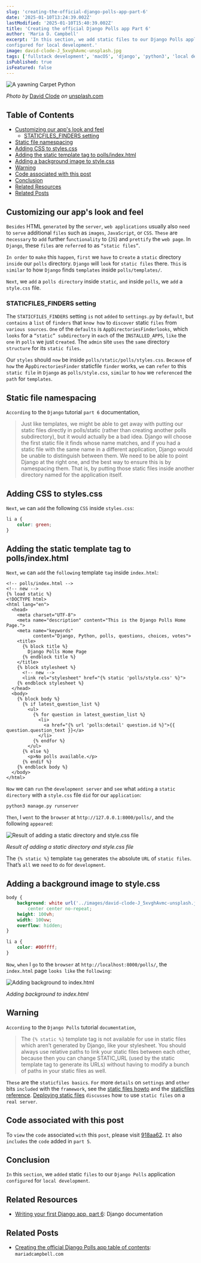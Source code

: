 ```yaml
---
slug: 'creating-the-official-django-polls-app-part-6'
date: '2025-01-10T13:24:39.002Z'
lastModified: '2025-01-10T15:40:39.002Z'
title: 'Creating the official Django Polls app Part 6'
author: 'Maria D. Campbell'
excerpt: 'In this section, we add static files to our Django Polls application
configured for local development.'
image: david-clode-J_5xvghAvmc-unsplash.jpg
tags: ['fullstack development', 'macOS', 'django', 'python3', 'local development', 'series', 'staticfiles', 'static template tag', 'tutorial',]
isPublished: true
isFeatured: false
---
```


![A yawning Carpet Python](david-clode-J_5xvghAvmc-unsplash.jpg)

_Photo by_ [David Clode](https://unsplash.com/@davidclode) _on_
[unsplash.com](https://unsplash.com/photos/a-close-up-of-a-snake-on-a-rock-J_5xvghAvmc)

## Table of Contents

-   [Customizing our app's look and feel](#customizing-our-apps-look-and-feel)
    -   [STATICFILES_FINDERS setting](#staticfiles-finders-setting)
-   [Static file namespacing](#static-file-namespacing)
-   [Adding CSS to styles.css](#adding-css-to-stylescss)
-   [Adding the static template tag to polls/index.html](#adding-the-static-template-tag-to-polls-indexhtml)
-   [Adding a background image to style.css](#adding-a-background-image-to-stylecss)
-   [Warning](#warning)
-   [Code associated with this post](#code-associated-with-this-post)
-   [Conclusion](#conclusion)
-   [Related Resources](#related-resources)
-   [Related Posts](#related-posts)

## Customizing our app's look and feel

`Besides` HTML `generated` by the `server`, `web applications` usually also
`need` to `serve` additional `files` such as `images`, `JavaScript`, or `CSS`.
`These` are n`ecessary` to `add` further f`unctionality` to (`JS`) and
`prettify` the `web page`. In `Django`, these `files` are `referred` to as
`“static files”`.

`In order` to `make` this `happen`, `first` we `have` to c`reate` a `static`
directory `inside` our `polls` directory. `Django` will `look` for
`static files` there. `This` is `similar` to how `Django` finds `templates`
inside `polls/templates/`.

`Next`, we `add` a `polls directory` inside `static`, `and` inside `polls`, we
`add` a `style.css` file.

### STATICFILES_FINDERS setting

The `STATICFILES_FINDERS` setting `is` not `added` to `settings.py` by
`default`, but `contains` a `list` of `finders` that `know how` to `discover`
static `files` from `various sources`. `One` of the `defaults` is
`AppDirectoriesFinderlooks`, which `looks` for a `“static” subdirectory` in
`each` of the `INSTALLED_APPS`, `like` the `one` in `polls` we just c`reated`.
The `admin` site `uses` the `same` directory `structure` for its `static files`.

Our `styles` should `now` be inside `polls/static/polls/styles.css`. `Because`
of `how` the A`ppDirectoriesFinder` staticfile `finder` works, `we` can `refer`
to this `static file` in `Django` as `polls/style.css`, `similar` to `how` we
`referenced` the `path` for `templates`.

## Static file namespacing

`According` to the `Django` tutorial `part 6` documentation,

> Just like templates, we might be able to get away with putting our static
> files directly in polls/static (rather than creating another polls
> subdirectory), but it would actually be a bad idea. Django will choose the
> first static file it finds whose name matches, and if you had a static file
> with the same name in a different application, Django would be unable to
> distinguish between them. We need to be able to point Django at the right one,
> and the best way to ensure this is by namespacing them. That is, by putting
> those static files inside another directory named for the application itself.

## Adding CSS to styles.css

`Next`, `we` can `add` the following `CSS` inside `styles.css`:

```css
li a {
	color: green;
}
```

## Adding the static template tag to polls/index.html

`Next`, `we` can `add` the `following` template `tag` inside `index.html`:

```django
<!-- polls/index.html -->
<!-- new -->
{% load static %}
<!DOCTYPE html>
<html lang="en">
  <head>
    <meta charset="UTF-8">
    <meta name="description" content="This is the Django Polls Home Page.">
    <meta name="keywords"
          content="Django, Python, polls, questions, choices, votes">
    <title>
      {% block title %}
        Django Polls Home Page
      {% endblock title %}
    </title>
    {% block stylesheet %}
      <!-- new -->
      <link rel="stylesheet" href="{% static 'polls/style.css' %}">
    {% endblock stylesheet %}
  </head>
  <body>
    {% block body %}
      {% if latest_question_list %}
        <ul>
          {% for question in latest_question_list %}
            <li>
              <a href="{% url 'polls:detail' question.id %}">{{ question.question_text }}</a>
            </li>
          {% endfor %}
        </ul>
      {% else %}
        <p>No polls available.</p>
      {% endif %}
    {% endblock body %}
  </body>
</html>
```

`Now` we can `run` the `development server` and `see` what `adding` a
`static directory` with a `style.css` file `did` for our `application`:

```shell
python3 manage.py runserver
```

`Then`, I `went` to the `browser` at `http://127.0.0.1:8000/polls/`, and `the`
following `appeared`:

![Result of adding a static directory and style.css file](Screenshot-2025-01-10-at-9.15.49-AM.jpg)

_Result of adding a static directory and style.css file_

The `{% static %}` template `tag` generates `the` absolute `URL` of
`static files`. That’s `all` we `need` to `do` for `development`.

## Adding a background image to style.css

```css
body {
	background: white url('../images/david-clode-J_5xvghAvmc-unsplash.jpg')
		center center no-repeat;
	height: 100vh;
	width: 100vw;
	overflow: hidden;
}

li a {
	color: #00ffff;
}
```

`Now`, `when` I `go` to the `browser` at `http://localhost:8000/polls/`, the
`index.html` page `looks like` the `following`:

![Adding background to index.html](Screenshot-2025-01-10-at-9.33.35-AM.jpg)

_Adding background to index.html_

## Warning

`According` to the `Django Polls` tutorial `documentation`,

> The `{% static %}` template tag is not available for use in static files which
> aren’t generated by Django, like your stylesheet. You should always use
> relative paths to link your static files between each other, because then you
> can change STATIC_URL (used by the static template tag to generate its URLs)
> without having to modify a bunch of paths in your static files as well.

`These` are the `staticfiles basics`. `For` more `details` on `settings` and
`other` bits `included` with the `framework`, see the
[static files howto](https://docs.djangoproject.com/en/5.1/howto/static-files/)
and the
[staticfiles reference](https://docs.djangoproject.com/en/5.1/ref/contrib/staticfiles/).
[Deploying static files](https://docs.djangoproject.com/en/5.1/howto/static-files/deployment/)
`discusses` how `to` use `static files` on a `real server`.

## Code associated with this post

To `view` the `code` associated `with` this `post`, please visit
[918aa62](https://github.com/interglobalmedia/django-polls/commit/918aa62dc7540fd45280379c7605018916349cf6).
`It` also `includes` the `code` added in `part 5`.

## Conclusion

`In` this `section`, we `added` static `files` to our `Django Polls` application
`configured` for `local development`.

## Related Resources

-   [Writing your first Django app, part 6](https://docs.djangoproject.com/en/5.1/intro/tutorial06/):
    Django documentation

## Related Posts

-   [Creating the official Django Polls app table of contents](/blog/creating-the-official-django-polls-app-table-of-contents):
    `mariadcampbell.com`
